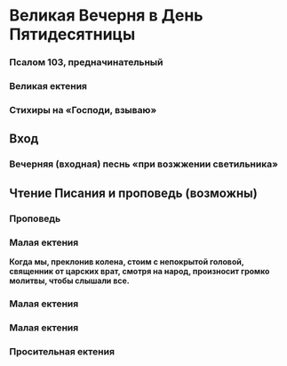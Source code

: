 
# Великая Вечерня в День Пятидесятницы

<MdxLoader src="Vespers/Vosglas" />

<MdxLoader src="Shared/ParaklitChit" />

### Псалом 103, предначинательный

<MdxLoader src="Vespers/Psalm103Chit" />

### Великая ектения

<MdxLoader src="Vespers/VelikajaEkteniaPentecost" />

<MdxLoader src="Vespers/Prayer8" />

<MdxLoader src="Vespers/VecherniePsalmi" />

### Стихиры на «Господи, взываю»

<StihiriNaGV day={props.day} date={props.date} />
<span id="vhod" />

## Вход

<MdxLoader src="Vespers/PremudrostVhod" />

### Вечерняя (входная) песнь «при возжжении светильника»

<MdxLoader src="Vespers/JasniSvet" lang={props.lang} />

## Чтение Писания и проповедь (возможны)

<MdxLoader src="Vespers/MirVsem" />

<Prokimens date={props.date} />
<span id="reading" />

<MdxLoader src="Vespers/PremudrostParemiya" lang={props.lang} />

<div>
  <ReadingsForService readingsForService={{'Пятидесятнице': ['Числ. XI, 16-17; 24-29.']}} />
</div>

<div>
  <ReadingsForService readingsForService={{'Пятидесятнице': ['Иоил. II, 23-32.']}} />
</div>

<div>
  <ReadingsForService readingsForService={{'Пятидесятнице': ['Иез. XXXVI, 24-28.']}} />
</div>

<MdxLoader src="Vespers/MirTebeParemiya" />

### Проповедь

### Малая ектения

<MdxLoader src="Vespers/MalayaEkteniaKolenopr" />

**Когда мы, преклонив колена, стоим с непокрытой головой, священник от царских врат, смотря на народ, произносит громко молитвы, чтобы слышали все.**

<MdxLoader src="Vespers/MolitvaKolenopr1" />

<MdxLoader src="Vespers/MolitvaPentecost1" />

<MdxLoader src="Shared/SugubajaPolnaja" lang={props.lang} />

### Малая ектения

<MdxLoader src="Vespers/MalayaEkteniaKolenopr" />

<MdxLoader src="Vespers/MolitvaKolenopr2" />

<MdxLoader src="Vespers/MolitvaPentecost2" />

<MdxLoader src="Vespers/Udostoi" lang={props.lang} />

### Малая ектения

<MdxLoader src="Vespers/MalayaEkteniaKolenopr" />

<MdxLoader src="Vespers/MolitvaKolenopr3" />

<MdxLoader src="Vespers/MolitvaPentecost3" />

### Просительная ектения

<MdxLoader src="Vespers/PrositelnayaEktenia" />

<MdxLoader src="Vespers/MalayaEkteniaKolenopr2" />

<MdxLoader src="Vespers/MolitvaKolenopr4" />

<MdxLoader src="Vespers/Prayer9Kolenopr" />

<MdxLoader src="Vespers/MalayaEkteniaKolenopr3" />

<MdxLoader src="Vespers/MirVsemGlav" />

